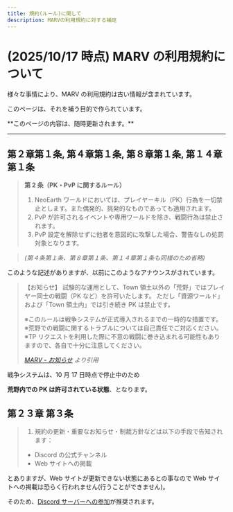 ```yaml
---
title: 規約(ルール)に関して
description: MARVの利用規約に対する補足
---
```



# (2025/10/17 時点) MARV の利用規約について

様々な事情により、MARV の利用規約は古い情報が含まれています。

このページは、それを補う目的で作られています。

<Aside type="note">**このページの内容は、随時更新されます。**</Aside>

---

## 第２章第１条, 第４章第１条, 第８章第１条, 第１４章第１条

> **第 2 条（PK・PvP に関するルール）**
>
> 1. NeoEarth ワールドにおいては、プレイヤーキル（PK）行為を一切禁止とします。また偶発的、挑発的なものであっても適用されます。
> 2. PvP が許可されるイベントや専用ワールドを除き、戦闘行為は禁止されます。
> 3. PvP 設定を解除せずに他者を意図的に攻撃した場合、警告なしの処罰対象となります。

> _(第４条第１条、第８章第１条、第１４章第１条も同様のため省略)_

このような記述がありますが、以前にこのようなアナウンスがされています。

> 【お知らせ】
> 試験的な運用として、Town 領土以外の「荒野」ではプレイヤー同士の戦闘（PK など）を許可いたします。
> ただし「資源ワールド」および「Town 領土内」では引き続き PK は禁止です。
>
> ※このルールは戦争システムが正式導入されるまでの一時的な措置です。
> ※荒野での戦闘に関するトラブルについては自己責任でご対応ください。
> ※TP リクエストを利用した際に不意の戦闘に巻き込まれる可能性もありますので、各自で十分に注意してください。
>
> _[MARV - お知らせ](https://discord.com/channels/1245921816959127673/1303004739943927928/1409503928323805225) より引用_

戦争システムは、10 月 17 日時点で停止中のため

**荒野内での PK は許可されている状態**、となります。

## 第２３章 第３条

> 1. 規約の更新・重要なお知らせ・制裁方針などは以下の手段で告知されます：
>
> - Discord の公式チャンネル
> - Web サイトへの掲載

とありますが、Web サイトが更新できない状態にあるとの事なので Web サイトへの掲載は恐らく行われません(行うことができません)。

そのため、[Discord サーバーへの参加](https://discord.gg/C8BmvTc8F7)が推奨されます。
